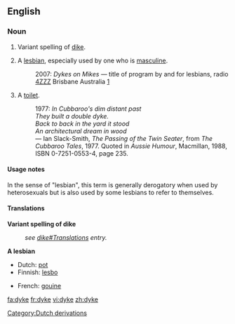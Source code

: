 {{see|dike}}
==English==

===Noun===
{{en-noun}}

# {{cattag|uncommon}} Variant spelling of [[dike]].
# {{slangpejorative}} A [[lesbian]], especially used by one who is [[masculine]].
#: 2007:<!-- help: when did the show start? --> ''Dykes on Mikes'' &mdash; title of program by and for lesbians, radio [[w:4ZZZ|4ZZZ]] Brisbane Australia [http://www.4zzzfm.org.au/about/index.cfm]
# {{AU}} {{slang}} A [[toilet]].
#: 1977: ''In Cubbaroo's dim distant past <br> They built a double dyke. <br> Back to back in the yard it stood <br> An architectural dream in wood'' <br> &mdash; Ian Slack-Smith, ''The Passing of the Twin Seater'', from ''The Cubbaroo Tales'', 1977.  Quoted in ''Aussie Humour'', Macmillan, 1988, ISBN 0-7251-0553-4, page 235.

====Usage notes====
In the sense of "lesbian", this term is generally derogatory when used by heterosexuals but is also used by some lesbians to refer to themselves.

====Translations====
'''Variant spelling of dike'''
:''see [[dike#Translations]] entry.''

'''A lesbian'''
{{trans-top|A lesbian}}
*Dutch: [[pot]] {{f}}
*Finnish: [[lesbo]]
{{trans-mid}}
*French: [[gouine]] {{f}}
{{trans-bottom}}

[[Category:Dutch derivations]]

[[fa:dyke]]
[[fr:dyke]]
[[vi:dyke]]
[[zh:dyke]]